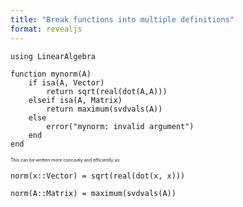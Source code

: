 ```yaml
---
title: "Break functions into multiple definitions"
format: revealjs
---
```


```.julia
using LinearAlgebra

function mynorm(A)
    if isa(A, Vector)
        return sqrt(real(dot(A,A)))
    elseif isa(A, Matrix)
        return maximum(svdvals(A))
    else
        error("mynorm: invalid argument")
    end
end
```

:::: {style="font-size: 0.5em" }
This can be written more concisely and efficiently as:
:::

```.julia
norm(x::Vector) = sqrt(real(dot(x, x)))

norm(A::Matrix) = maximum(svdvals(A))
```
